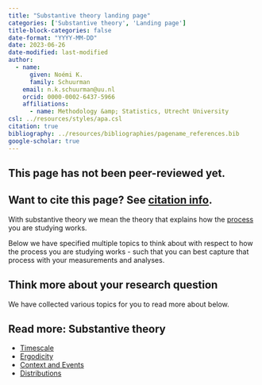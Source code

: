 ```yaml
---
title: "Substantive theory landing page"
categories: ['Substantive theory', 'Landing page']
title-block-categories: false
date-format: "YYYY-MM-DD"
date: 2023-06-26
date-modified: last-modified
author:
  - name:
      given: Noémi K.
      family: Schuurman
    email: n.k.schuurman@uu.nl
    orcid: 0000-0002-6437-5966
    affiliations:
      - name: Methodology &amp; Statistics, Utrecht University
csl: ../resources/styles/apa.csl
citation: true
bibliography: ../resources/bibliographies/pagename_references.bib
google-scholar: true
---
```


::: callout-caution
## This page has not been peer-reviewed yet.
:::

::: callout-note
## Want to cite this page? See [citation info](substantive-theory.html#citation).
:::

With substantive theory we mean the theory that explains how the [process](../processes.qmd) you are studying works. 

Below we have specified multiple topics to think about with respect to how the process you are studying works - such that you can best capture that process with your measurements and analyses.

## Think more about your research question

We have collected various topics for you to read more about below.

::: {.callout-note collapse="false"}
## Read more: Substantive theory
-   [Timescale](timescale.qmd)
-   [Ergodicity](ergodicity.qmd)
-   [Context and Events](context-events.qmd)
-   [Distributions](distributions.qmd) 
<!-- -   [Formal model](\FormalModel_General.qmd) -->
:::

